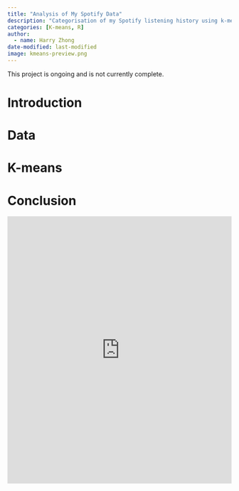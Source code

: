 ```yaml
---
title: "Analysis of My Spotify Data"
description: "Categorisation of my Spotify listening history using k-means clustering"
categories: [K-means, R]
author:
  - name: Harry Zhong
date-modified: last-modified
image: kmeans-preview.png
---
```


::: {.callout-note}
This project is ongoing and is not currently complete.
:::

# Introduction

# Data

# K-means

# Conclusion

```{=html}
<iframe src="http://harryz.shinyapps.io/shiny_dashboard" style="border: none; width: 100%; height: 600px"></iframe>
```
